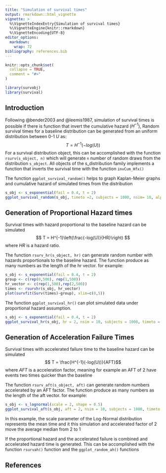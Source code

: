 ```yaml
---
title: "Simulation of survival times"
output: rmarkdown::html_vignette
vignette: >
  %\VignetteIndexEntry{Simulation of survival times}
  %\VignetteEngine{knitr::rmarkdown}
  %\VignetteEncoding{UTF-8}
editor_options: 
  markdown: 
    wrap: 72
bibliography: references.bib  
---
```


```r
knitr::opts_chunk$set(
  collapse = TRUE,
  comment = "#>"
)
```

```r
library(survobj)
library(survival)
```

## Introduction

Following @bender2003 and @leemis1987, simulation of survival times is possible
if there is function that invert the cumulative hazard ($H^{-1}$), Random survival times for a baseline distribution can be generated from an uniform distribution between 0-1 $U$ as:
$$ T = H^{-1}(-log(U)) $$
For a survival distribution object, this can be accomplished with the function `rsurv(s_object, n)` which will generate `n` number of random draws from the distribution `s_object`. All objects of the s_distribution family implements a function that inverts the survival time with the function `invCum_Hfx()`

The function `ggplot_survival_random()` helps to graph Kaplan-Meier graphs and cumulative hazard of simulated times from the distribution

```r
s_obj <- s_exponential(fail = 0.4, t = 2)
ggplot_survival_random(s_obj, timeto =2, subjects = 1000, nsim= 10, alpha = 0.3)
```

## Generation of Proportional Hazard times 

Survival times with hazard proportional to the baseline hazard can be simulated 
$$ T = H^{-1}\left(\frac{-log(U)}{HR}\right) $$ where $HR$ is a hazard ratio.

The function `rsurv_hr(s_object, hr)` can generate random number with hazards proportionals to the baseline hazard. The function produce as many numbers as the length of the hr vector. 
for example:

```r
s_obj <- s_exponential(fail = 0.4, t = 2)
group <- c(rep(0,500), rep(1,500))
hr_vector <- c(rep(1,500),rep(2,500))
times <- rsurvhr(s_obj, hr_vector)
plot(survfit(Surv(times)~group), xlim=c(0,5))
```
The function `ggplot_survival_hr()` can plot simulated data under proportional hazard assumption.

```r
s_obj <- s_exponential(fail = 0.4, t = 2)
ggplot_survival_hr(s_obj, hr = 2, nsim = 10, subjects = 1000, timeto = 5)
```


## Generation of Acceleration Failure Times 

Survival times with accelerated failure time to the baseline hazard can be simulated 
$$ T = \frac{H^{-1}(-log(U))}{AFT}$$ where $AFT$ is a acceleration factor, meaning for example an AFT of 2 have events two times quicker than the baseline

The function `rsurv_aft(s_object, aft)` can generate random numbers accelerated by an AFT factor. The function produce as many numbers as the length of the aft vector. 
for example:

```r
s_obj <- s_lognormal(scale = 2, shape = 0.5)
ggplot_survival_aft(s_obj, aft = 2, nsim = 10, subjects = 1000, timeto = 5)
```

In this example, the scale parameter of the Log-Normal distribution represents the
mean time and it this simulation and accelerated factor of 2 move the average median from 2 to 1

If the proportional hazard and the accelerated failure is combined and accelerated hazard time is generated. This can be accomplished with the function `rsurvah()` function and the `ggplot_random_ah()` functions

## References